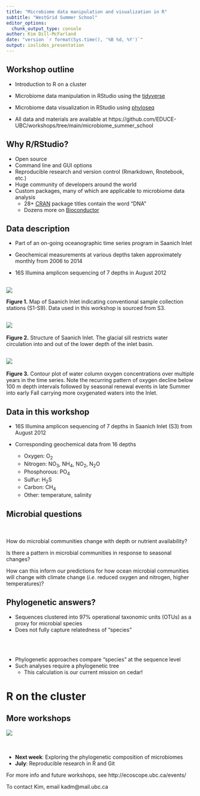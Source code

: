 ```yaml
---
title: "Microbiome data manipulation and visualization in R"
subtitle: "WestGrid Summer School"
editor_options:
  chunk_output_type: console
author: Kim Dill-McFarland
date: "version `r format(Sys.time(), '%B %d, %Y')`"
output: ioslides_presentation
---
```

## Workshop outline

* Introduction to R on a cluster

* Microbiome data manipulation in RStudio using the [tidyverse](https://www.tidyverse.org/)

* Microbiome data visualization in RStudio using [phyloseq](https://www.bioconductor.org/packages/release/bioc/html/phyloseq.html)

* All data and materials are available at https://github.com/EDUCE-UBC/workshops/tree/main/microbiome_summer_school

## Why R/RStudio?

* Open source
* Command line and GUI options
* Reproducible research and version control (Rmarkdown, Rnotebook, etc.)
* Huge community of developers around the world
* Custom packages, many of which are applicable to microbiome data analysis
    + 28+ [CRAN](https://cran.r-project.org/web/packages/available_packages_by_name.html) package titles contain the word "DNA"
    + Dozens more on [Bioconductor](https://www.bioconductor.org/)

## Data description
* Part of an on-going oceanographic time series program in Saanich Inlet

* Geochemical measurements at various depths taken approximately monthly from 2006 to 2014

* 16S Illumina amplicon sequencing of 7 depths in August 2012

## {.centered}
![](images/Saanich.png)

**Figure 1.** Map of Saanich Inlet indicating conventional sample collection stations (S1-S9). Data used in this workshop is sourced from S3.

## {.centered}
![](images/Inlet_structure.png)
<br>
<br>
**Figure 2.** Structure of Saanich Inlet. The glacial sill restricts water circulation into and out of the lower depth of the inlet basin.

## {.centered}
![](images/oxygen_timeseries_small.png)
<br>
<br>
**Figure 3.** Contour plot of water column oxygen concentrations over multiple years in the time series. Note the recurring pattern of oxygen decline below 100 m depth intervals followed by seasonal renewal events in late Summer into early Fall carrying more oxygenated waters into the Inlet. 

## Data in this workshop

* 16S Illumina amplicon sequencing of 7 depths in Saanich Inlet (S3) from August 2012

* Corresponding geochemical data from 16 depths
    + Oxygen: O~2~ 
    + Nitrogen: NO~3~, NH~4~, NO~2~, N~2~O
    + Phosphorous: PO~4~
    + Sulfur: H~2~S
    + Carbon: CH~4~
    + Other: temperature, salinity

## Microbial questions
<br>
<br>
How do microbial communities change with depth or nutrient availability?

Is there a pattern in microbial communities in response to seasonal changes?

How can this inform our predictions for how ocean microbial communities will change with climate change (*i.e.* reduced oxygen and nitrogen, higher temperatures)?

## Phylogenetic answers?

* Sequences clustered into 97% operational taxonomic units (OTUs) as a proxy for microbial species
* Does not fully capture relatedness of "species"

<br>
<br>

* Phylogenetic approaches compare "species" at the sequence level
* Such analyses require a phylogenetic tree
    + This calculation is our current mission on cedar!

# R on the cluster

## More workshops
<div class="columns-2">
  ![](images/ECOSCOPE_logo_vertical_white.png)
<br>
<br>
<br>

- **Next week**: Exploring the phylogenetic composition of microbiomes
- **July**: Reproducible research in R and Git

For more info and future workshops, see http://ecoscope.ubc.ca/events/

To contact Kim, email kadm@mail.ubc.ca
</div>
